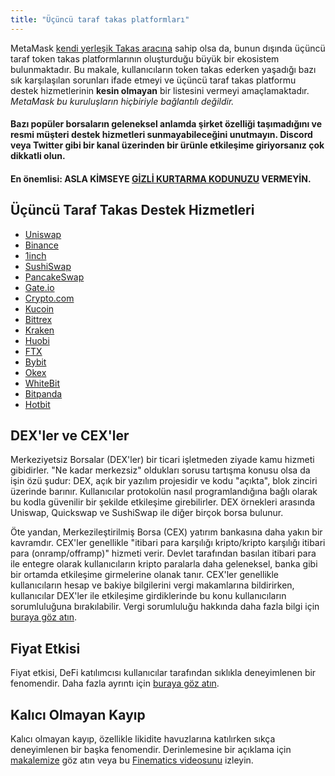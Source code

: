 ```yaml
---
title: "Üçüncü taraf takas platformları"
---
```


MetaMask [kendi yerleşik Takas aracına](/token-swaps/user-guide-swaps) sahip olsa da, bunun dışında üçüncü taraf token takas platformlarının oluşturduğu büyük bir ekosistem bulunmaktadır. Bu makale, kullanıcıların token takas ederken yaşadığı bazı sık karşılaşılan sorunları ifade etmeyi ve üçüncü taraf takas platformu destek hizmetlerinin **kesin olmayan** bir listesini vermeyi amaçlamaktadır. _MetaMask bu kuruluşların hiçbiriyle bağlantılı değildir._

#### Bazı popüler borsaların geleneksel anlamda şirket özelliği taşımadığını ve resmi müşteri destek hizmetleri sunmayabileceğini unutmayın. Discord veya Twitter gibi bir kanal üzerinden bir ürünle etkileşime giriyorsanız **çok dikkatli olun**.

#### **En önemlisi: ASLA KİMSEYE [GİZLİ KURTARMA KODUNUZU](/privacy-and-security/what-is-a-secret-recovery-phrase-and-how-to-keep-your-crypto-wallet-secure) VERMEYİN.**

## Üçüncü Taraf Takas Destek Hizmetleri

- [Uniswap](https://help.uniswap.org/en/)
- [Binance](https://www.binance.com/en/support)
- [1inch](https://blog.1inch.io/academy/home)
- [SushiSwap](https://help.sushidocs.com/faqs/faqs)
- [PancakeSwap](https://docs.pancakeswap.finance/)
- [Gate.io](https://www.gate.io/help)
- [Crypto.com](https://help.crypto.com/en)
- [Kucoin](https://www.kucoin.com/support)
- [Bittrex](https://bittrex.zendesk.com/hc/en-us)
- [Kraken](https://support.kraken.com/hc/en-us)
- [Huobi](https://www.huobilearn.com/en-us/)
- [FTX](https://help.ftx.us/hc/en-us)
- [Bybit](https://help.bybit.com/hc/en-us/categories/360002714833)
- [Okex](https://www.okex.com/support-center.html)
- [WhiteBit](https://whitebit.com/faq)
- [Bitpanda](https://support.bitpanda.com/hc/en-us)
- [Hotbit](https://hotbit.zendesk.com/hc/en-us)

## DEX'ler ve CEX'ler

Merkeziyetsiz Borsalar (DEX'ler) bir ticari işletmeden ziyade kamu hizmeti gibidirler. "Ne kadar merkezsiz" oldukları sorusu tartışma konusu olsa da işin özü şudur: DEX, açık bir yazılım projesidir ve kodu "açıkta", blok zinciri üzerinde barınır. Kullanıcılar protokolün nasıl programlandığına bağlı olarak bu kodla güvenilir bir şekilde etkileşime girebilirler. DEX örnekleri arasında Uniswap, Quickswap ve SushiSwap ile diğer birçok borsa bulunur.

Öte yandan, Merkezileştirilmiş Borsa (CEX) yatırım bankasına daha yakın bir kavramdır. CEX'ler genellikle "itibari para karşılığı kripto/kripto karşılığı itibari para (onramp/offramp)" hizmeti verir. Devlet tarafından basılan itibari para ile entegre olarak kullanıcıların kripto paralarla daha geleneksel, banka gibi bir ortamda etkileşime girmelerine olanak tanır. CEX'ler genellikle kullanıcıların hesap ve bakiye bilgilerini vergi makamlarına bildirirken, kullanıcılar DEX'ler ile etkileşime girdiklerinde bu konu kullanıcıların sorumluluğuna bırakılabilir. Vergi sorumluluğu hakkında daha fazla bilgi için [buraya göz atın](/managing-my-wallet/tax-compliance-and-crypto-assets).

## Fiyat Etkisi

Fiyat etkisi, DeFi katılımcısı kullanıcılar tarafından sıklıkla deneyimlenen bir fenomendir. Daha fazla ayrıntı için [buraya göz atın](https://consensys.net/blog/metamask/price-impact-the-first-gotcha-of-defi-markets/).

## Kalıcı Olmayan Kayıp

Kalıcı olmayan kayıp, özellikle likidite havuzlarına katılırken sıkça deneyimlenen bir başka fenomendir. Derinlemesine bir açıklama için [makalemize](https://consensys.net/blog/metamask/impermanent-loss-defi-markets-gotcha-number-two/) göz atın veya bu [Finematics videosunu](https://finematics.com/impermanent-loss-explained/) izleyin.
